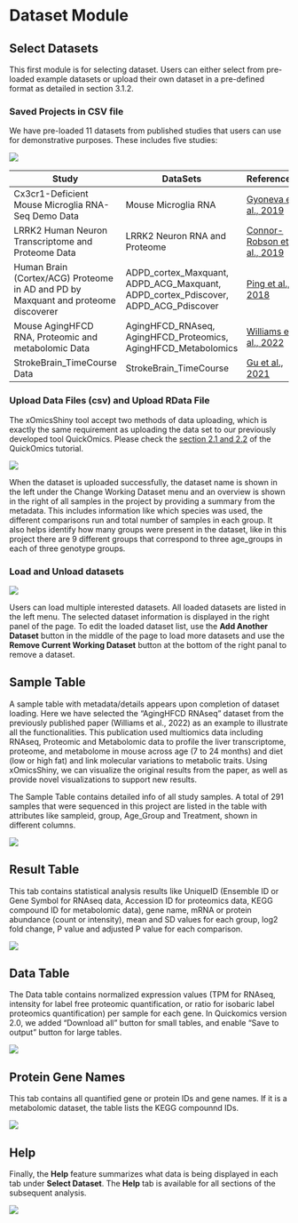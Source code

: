 # Dataset Module

## Select Datasets

This first module is for selecting dataset. Users can either select from pre-loaded example datasets or upload their own dataset in a pre-defined format as detailed in section 3.1.2. 

### Saved Projects in CSV file

We have pre-loaded 11 datasets from published studies that users can use for demonstrative purposes. These includes five studies: 

[![](`r pic_path`f3-1.png)](`r pic_path`f3-1.png)

| Study  | DataSets  | References  |
|--------------------------------------------------|--------------------------------------------------|--------------------------------------------------|
| Cx3cr1-Deficient Mouse Microglia RNA-Seq Demo Data | Mouse Microglia RNA | [Gyoneva et al., 2019](https://www.life-science-alliance.org/content/2/6/e201900453){target="_blank"} |
| LRRK2 Human Neuron Transcriptome and Proteome Data | LRRK2 Neuron RNA and Proteome | [Connor-Robson et al., 2019](https://www.sciencedirect.com/science/article/pii/S0969996119300968?via%3Dihub){target="_blank"} |
| Human Brain (Cortex/ACG) Proteome in AD and PD by Maxquant and proteome discoverer | ADPD_cortex_Maxquant, ADPD_ACG_Maxquant, ADPD_cortex_Pdiscover, ADPD_ACG_Pdiscover | [Ping et al., 2018](https://www.nature.com/articles/sdata201836) |
| Mouse AgingHFCD RNA, Proteomic and metabolomic Data | AgingHFCD_RNAseq, AgingHFCD_Proteomics, AgingHFCD_Metabolomics | [Williams et al., 2022](https://doi.org/10.1016/j.cels.2021.09.005){target="_blank"} |
| StrokeBrain_TimeCourse Data | StrokeBrain_TimeCourse | [Gu et al., 2021](https://pubs.acs.org/doi/10.1021/acs.jproteome.1c00259)  |

### Upload Data Files (csv) and Upload RData File 

The xOmicsShiny tool accept two methods of data uploading, which is exactly the same requirement as uploading the data set to our previously developed tool QuickOmics. Please check the [section 2.1 and 2.2](https://interactivereport.github.io/Quickomics/tutorial/docs/dataset-module.html#upload-files) of the QuickOmics tutorial.

[![](`r pic_path`f3-2.png)](`r pic_path`f3-2.png)

When the dataset is uploaded successfully, the dataset name is shown in the left under the Change Working Dataset menu and an overview is shown in the right of all samples in the project by providing a summary from the metadata. This includes information like which species was used, the different comparisons run and total number of samples in each group. It also helps identify how many groups were present in the dataset, like in this project there are 9 different groups that correspond to three age_groups in each of three genotype groups.

### Load and Unload datasets

[![](`r pic_path`f3-3.png)](`r pic_path`f3-3.png)

Users can load multiple interested datasets. All loaded datasets are listed in the left menu. The selected dataset information is displayed in the right panel of the page. To edit the loaded dataset list, use the **Add Another Dataset** button in the middle of the page to load more datasets and use the **Remove Current Working Dataset** button at the bottom of the right panal to remove a dataset.

## Sample Table

A sample table with metadata/details appears upon completion of dataset loading. Here we have selected the “AgingHFCD RNAseq” dataset from the previously published paper (Williams et al., 2022) as an example to illustrate all the functionalities. This publication used multiomics data including RNAseq, Proteomic and Metabolomic data to profile the liver transcriptome, proteome, and metabolome in mouse across age (7 to 24 months) and diet (low or high fat) and link molecular variations to metabolic traits. Using xOmicsShiny, we can visualize the original results from the paper, as well as provide novel visualizations to support new results.

The Sample Table contains detailed info of all study samples. A total of 291 samples that were sequenced in this project are listed in the table with attributes like sampleid, group, Age_Group and Treatment, shown in different columns.

[![](`r pic_path`f3-4.png)](`r pic_path`f3-4.png)

## Result Table

This tab contains statistical analysis results like UniqueID (Ensemble ID or Gene Symbol for RNAseq data,  Accession ID for proteomics data, KEGG compound ID for metabolomic data), gene name, mRNA or protein abundance (count or intensity), mean and SD values for each group, log2 fold change, P value and adjusted P value for each comparison.

[![](`r pic_path`f3-5.png)](`r pic_path`f3-5.png)

## Data Table

The Data table contains normalized expression values (TPM for RNAseq, intensity for label free proteomic quantification, or ratio for isobaric label proteomics quantification) per sample for each gene. In Quickomics version 2.0, we added "Download all" button for small tables, and enable "Save to output" button for large tables.

[![](`r pic_path`f3-6.png)](`r pic_path`f3-6.png)

## Protein Gene Names

This tab contains all quantified gene or protein IDs and gene names. If it is a metabolomic dataset, the table lists the KEGG compounnd IDs.

[![](`r pic_path`f3-7.png)](`r pic_path`f3-7.png)

## Help

Finally, the **Help** feature summarizes what data is being displayed in each tab under **Select Dataset**. The **Help** tab is available for all sections of the subsequent analysis.

[![](`r pic_path`f3-8.png)](`r pic_path`f3-8.png)
